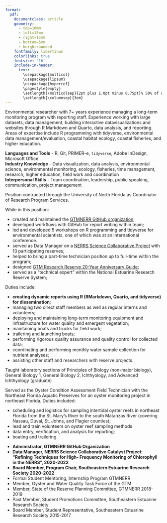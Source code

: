 ```yaml
---
format: 
  pdf: 
    documentclass: article
    geometry:
      - top=10mm
      - left=15mm
      - right=15mm
      - bottom=5mm
      - heightrounded
    fontfamily: libertinus
    colorlinks: true
    fontsize: '16'
    include-in-header: 
      text: |
        \usepackage{multicol}
        \usepackage{lipsum}
        \usepackage{hyperref}
        \pagestyle{empty}
        \setlength{\multicolsep}{2pt plus 1.0pt minus 0.75pt}% 50% of original values
        \setlength{\columnsep}{3em}
---
```


<!-- TITLE -->

```{=tex}
\begin{huge}\begin{center}{\bf SHANNON DUNNIGAN KIMMEL}\end{center}\end{huge}
```
<!--HEADLINE -->

<!-- ```{=tex} -->

<!-- \begin{center}\emph{Creative, detail-oriented professional with a passion for data visualization and scientific inquiry.} -->

<!-- \end{center} -->

<!-- ``` -->

<!-- CONTACT INFO -->

```{=tex}
\begin{center}shannon.d.kimmel@gmail.com ∙ 
\href{https://github.com/skdunnigan}{Github} ∙ \href{https://www.linkedin.com/in/shannon-kimmel/}{LinkedIn} ∙
\href{https://www.researchgate.net/profile/Shannon-Dunnigan}{ResearchGate}
\end{center}
\vspace{0.2cm}
```
<!-- SUMMARY -->

Environmental researcher with 7+ years experience managing a long-term monitoring program with reporting staff. Experience working with large datasets, data management, building interactive datavisualizations and websites through R Markdown and Quarto, data analysis, and reporting. Areas of expertise include R programming with tidyverse, environmental data management/evaluation, coastal habitat ecology, coastal fisheries, and higher education.

<!-- EDUCATION: 1ST BULLET -->

```{=tex}
\begin{large}
  {\bf EDUCATION}
  \vspace{3pt}
  \hrule
  \begin{multicols}{2}
    \begin{flushleft}{\bf University of North Florida}\end{flushleft}
    \begin{flushright}Jacksonville, FL\end{flushright}
  \end{multicols}
  \vspace{-0.17cm}
  \begin{multicols}{2}
    \begin{flushleft}Master of Science: Biology\end{flushleft}
  \end{multicols}
  \vspace{-0.25cm}
\end{large}
```
\vspace{0.2cm}

<!-- EDUCATION: 2ND BULLET -->

```{=tex}
\begin{large}
  \begin{multicols}{2}
    \begin{flushleft}{\bf Florida State University}\end{flushleft}
    \begin{flushright}Tallahassee, FL\end{flushright}
  \end{multicols}
  \vspace{-0.17cm}
  \begin{multicols}{2}
    \begin{flushleft}Bachelor of Science: Biological Science\end{flushleft}
  \end{multicols}
  \vspace{-0.25cm}
  
\end{large}
\vspace{3pt}
```
<!-- SKILLS -->

```{=tex}
\begin{large}{\bf SKILLS}
  \vspace{3pt}
  \hrule
\end{large}
\vspace{-0.16cm}
```
**Languages and Tools** - R, Git, PRIMER-e, `tidyverse`, Adobe InDesign, Microsoft Office\
**Industry Knowledge** - Data visualization, data analysis, environmental science, environmental monitoring, ecology, fisheries, time management, research, higher education, field work and coordination\
**Interpersonal Skills** - Team coordination, leadership, public speaking, communication, project management

<!-- EXPERIENCE : 1ST BULLET-->

```{=tex}
\begin{large}{\bf EXPERIENCE}
  \vspace{3pt}
  \hrule
  \begin{multicols}{2}
    \begin{flushleft}{\bf{GTM Research Reserve}}\end{flushleft}
    \begin{flushright}Apr 2017-\textit{Present}\end{flushright}
  \end{multicols}
  \vspace{-0.17cm}
  \begin{multicols}{2}
    \begin{flushleft}\textit{System-Wide Monitoring Program Manager}\end{flushleft}
    \begin{flushright}Ponte Vedra Beach, FL\end{flushright}\end
  {multicols}
\end{large}
\vspace{-0.16cm}
```
Position contracted through the University of North Florida as Coordinator of Research Program Services.

While in this position:

-   created and maintained the [GTMNERR GitHub organization](https://github.com/gtmnerr);
-   developed workflows with GitHub for report writing within team;
-   led and developed 5 workshops on R programming and tidyverse for environmental scientists, one of which was at an international conference.
-   served as Data Manager on a [NERRS Science Collaborative Project](https://nerrssciencecollaborative.org/project/Dix20) with 13 participating reserves;
-   helped to bring a part-time technician position up to full-time within the program;
-   designed [GTM Research Reserve 20-Year Anniversary Guide](https://github.com/skdunnigan/quarto-resume/blob/b66696c59540717ccc8c5219921b5a885c5af50b/docs/GTM-Guide-2020.pdf);
-   served as a "technical expert" within the National Estuarine Research Reserve System;

Duties include:

-   **creating dynamic reports using R (RMarkdown, Quarto, and tidyverse) for dissemination**;
-   managing two direct staff members as well as regular interns and volunteers;
-   deploying and maintaining long-term monitoring equipment and infrastructure for water quality and emergent vegetation;
-   maintaining boats and trucks for field work;
-   trailering and launching boats;
-   performing rigorous quality assurance and quality control for collected data;
-   coordinating and performing monthly water sample collection for nutrient analyses;
-   assisting other staff and researchers with reserve projects.

\vspace{7pt}

<!-- EXPERIENCE : 2ND BULLET -->

```{=tex}
\begin{large}
  \begin{multicols}{2}
    \begin{flushleft}{\bf{University of North Florida}}\end{flushleft}
    \begin{flushright}Jan 2016-Dec 2021\end{flushright}
  \end{multicols}
  \vspace{-0.17cm}
  \begin{multicols}{2}
    \begin{flushleft}\textit{Adjunct Instructor, Department of Biology}\end
    {flushleft}\begin{flushright}Jacksonville, FL\end
    {flushright}
  \end{multicols}
\end{large}
\vspace{-0.16cm}
```
Taught laboratory sections of Principles of Biology (non-major biology), General Biology 1, General Biology 2, Ichthyology, and Advanced Ichthyology (graduate)

\vspace{7pt}

<!-- EXPERIENCE : 3RD BULLET -->

```{=tex}
\begin{large}
  \begin{multicols}{2}
    \begin{flushleft}{\bf{Florida Department of Environmental Protection}}\end{flushleft}
    \begin{flushright}Nov 2015-Apr 2016\end{flushright}
  \end{multicols}
  \vspace{-0.17cm}
  \begin{multicols}{2}
    \begin{flushleft}\textit{Environmental Scientist I}\end{flushleft}
    \begin{flushright}Ponte Vedra Beach, FL\end{flushright}
  \end{multicols}
\end{large}
\vspace{-0.16cm}
```
Served as the Oyster Condition Assessment Field Technician with the Northeast Florida Aquatic Preserves for an oyster monitoring project in northeast Florida. Duties included:

-   scheduling and logistics for sampling intertidal oyster reefs in northeast Florida from the St. Mary's River to the south Matanzas River (covering Nassau, Duval, St. Johns, and Flagler counties);
-   lead and train volunteers on oyster reef sampling methods
-   data entry, verification, and analysis for reporting;
-   boating and trailering.

\vspace{7pt}

<!-- SYNERGISTIC ACTIVITIES : 1ST BULLET -->

```{=tex}
\begin{large}{\bf SYNERGISTIC ACTIVITIES}
  \vspace{3pt}
  \hrule
\end{large}
\vspace{-0.16cm}
```
-   **Administrator, GTMNERR GitHub Organization**
-   **Data Manager, NERRS Science Collaborative Catalyst Project: "Refining Techniques for High- Frequency Monitoring of Chlorophyll in the NERRS", 2020-2022**
-   **Board Member, Program Chair, Southeastern Estuarine Research Society 2020-2022**
-   Formal Student Mentoring, Internship Program GTMNERR
-   Member, Oyster and Water Quality Task Force of the GTM
-   Member, State of the Reserve Planning Committee, GTMNERR 2018-2019
-   Past Member, Student Promotions Committee, Southeastern Estuarine Research Society
-   Board Member, Student Representative, Southeastern Estuarine Research Society 2015-2017

\vspace{7pt}
